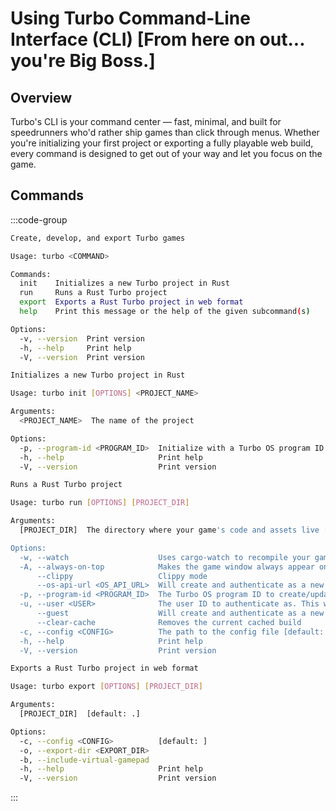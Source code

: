 # Using Turbo Command-Line Interface (CLI) [From here on out... you're Big Boss.]

## Overview

Turbo's CLI is your command center — fast, minimal, and built for speedrunners who'd rather ship games than click through menus. Whether you're initializing your first project or exporting a fully playable web build, every command is designed to get out of your way and let you focus on the game.

## Commands

:::code-group

```sh [help]
Create, develop, and export Turbo games

Usage: turbo <COMMAND>

Commands:
  init    Initializes a new Turbo project in Rust
  run     Runs a Rust Turbo project
  export  Exports a Rust Turbo project in web format
  help    Print this message or the help of the given subcommand(s)

Options:
  -v, --version  Print version
  -h, --help     Print help
  -V, --version  Print version
```

```sh [init]
Initializes a new Turbo project in Rust

Usage: turbo init [OPTIONS] <PROJECT_NAME>

Arguments:
  <PROJECT_NAME>  The name of the project

Options:
  -p, --program-id <PROGRAM_ID>  Initialize with a Turbo OS program ID to create/update. Must be owned by your user account. Ensure this ID is globally unique to avoid ownership conflicts with existing program IDs [default: ]
  -h, --help                     Print help
  -V, --version                  Print version
```

```sh [run]
Runs a Rust Turbo project

Usage: turbo run [OPTIONS] [PROJECT_DIR]

Arguments:
  [PROJECT_DIR]  The directory where your game's code and assets live [default: .]

Options:
  -w, --watch                    Uses cargo-watch to recompile your game code automatically
  -A, --always-on-top            Makes the game window always appear on top of other windows
      --clippy                   Clippy mode
      --os-api-url <OS_API_URL>  Will create and authenticate as a new a guest user [default: https://os.turbo.computer]
  -p, --program-id <PROGRAM_ID>  The Turbo OS program ID to create/update. Must be globally unique [default: ]
  -u, --user <USER>              The user ID to authenticate as. This will prompt for entry of a time-based code [default: ]
      --guest                    Will create and authenticate as a new a guest user
      --clear-cache              Removes the current cached build
  -c, --config <CONFIG>          The path to the config file [default: ]
  -h, --help                     Print help
  -V, --version                  Print version

```

```sh [export]
Exports a Rust Turbo project in web format

Usage: turbo export [OPTIONS] [PROJECT_DIR]

Arguments:
  [PROJECT_DIR]  [default: .]

Options:
  -c, --config <CONFIG>          [default: ]
  -o, --export-dir <EXPORT_DIR>
  -b, --include-virtual-gamepad
  -h, --help                     Print help
  -V, --version                  Print version

```

:::

